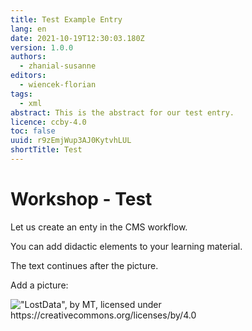 ```yaml
---
title: Test Example Entry
lang: en
date: 2021-10-19T12:30:03.180Z
version: 1.0.0
authors:
  - zhanial-susanne
editors:
  - wiencek-florian
tags:
  - xml
abstract: This is the abstract for our test entry.
licence: ccby-4.0
toc: false
uuid: r9zEmjWup3AJ0KytvhLUL
shortTitle: Test
---
```

# **Workshop - Test**

Let us create an enty in the CMS workflow.

<SideNote type="note" title="Hint">
You can add didactic elements to your learning material.
</SideNote>

The text continues after the picture.

Add a picture:

![](images/datalifecycle.png "\"LostData\", by MT, licensed under https://creativecommons.org/licenses/by/4.0")